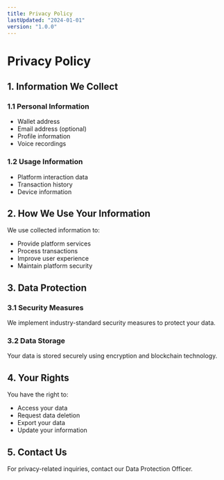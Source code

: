 ```yaml
---
title: Privacy Policy
lastUpdated: "2024-01-01"
version: "1.0.0"
---
```


# Privacy Policy

## 1. Information We Collect

### 1.1 Personal Information
- Wallet address
- Email address (optional)
- Profile information
- Voice recordings

### 1.2 Usage Information
- Platform interaction data
- Transaction history
- Device information

## 2. How We Use Your Information

We use collected information to:
- Provide platform services
- Process transactions
- Improve user experience
- Maintain platform security

## 3. Data Protection

### 3.1 Security Measures
We implement industry-standard security measures to protect your data.

### 3.2 Data Storage
Your data is stored securely using encryption and blockchain technology.

## 4. Your Rights

You have the right to:
- Access your data
- Request data deletion
- Export your data
- Update your information

## 5. Contact Us

For privacy-related inquiries, contact our Data Protection Officer.